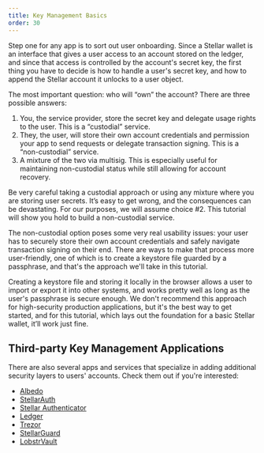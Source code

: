 ```yaml
---
title: Key Management Basics
order: 30
---
```


Step one for any app is to sort out user onboarding. Since a Stellar wallet is an interface that gives a user access to an account stored on the ledger, and since that access is controlled by the account's secret key, the first thing you have to decide is how to handle a user's secret key, and how to append the Stellar account it unlocks to a user object.

The most important question: who will “own” the account? There are three possible answers:

1. You, the service provider, store the secret key and delegate usage rights to the user. This is a “custodial” service.
2. They, the user, will store their own account credentials and permission your app to send requests or delegate transaction signing. This is a “non-custodial” service.
3. A mixture of the two via multisig. This is especially useful for maintaining non-custodial status while still allowing for account recovery.

Be very careful taking a custodial approach or using any mixture where you are storing user secrets. It’s easy to get wrong, and the consequences can be devastating. For our purposes, we will assume choice #2. This tutorial will show you hold to build a non-custodial service.

The non-custodial option poses some very real usability issues: your user has to securely store their own account credentials and safely navigate transaction signing on their end. There are ways to make that process more user-friendly, one of which is to create a keystore file guarded by a passphrase, and that's the approach we'll take in this tutorial.

Creating a keystore file and storing it locally in the browser allows a user to import or export it into other systems, and works pretty well as long as the user's passphrase is secure enough. We don't recommend this approach for high-security production applications, but it's the best way to get started, and for this tutorial, which lays out the foundation for a basic Stellar wallet, it’ll work just fine.

## Third-party Key Management Applications

There are also several apps and services that specialize in adding additional security layers to users' accounts. Check them out if you're interested:

- [Albedo][1]
- [StellarAuth][2]
- [Stellar Authenticator][3]
- [Ledger][4]
- [Trezor][5]
- [StellarGuard][6]
- [LobstrVault][7]

[1]: https://albedo.link/
[2]: https://stellarauth.com/
[3]: https://stellar-authenticator.org/
[4]: https://www.ledger.com/
[5]: https://trezor.io/
[6]: https://stellarguard.me/
[7]: https://vault.lobstr.co/

